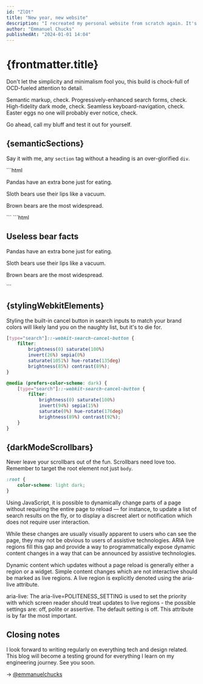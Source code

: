 ```yaml
---
id: "ZlOt"
title: "New year, new website"
description: "I recreated my personal website from scratch again. It's different this time, I swear!"
author: "Emmanuel Chucks"
publishedAt: "2024-01-01 14:04"
---
```





# {frontmatter.title}

Don't let the simplicity and minimalism fool you, this build is chock-full of
OCD-fueled attention to detail.

Semantic markup, check. Progressively-enhanced search forms, check.
High-fidelity dark mode, check. Seamless keyboard-navigation, check. Easter
eggs no one will probably ever notice, check.

Go ahead, call my bluff and test it out for yourself.

## {semanticSections}

Say it with me, any `section` tag without a heading is an over-glorified `div`.

<Wrong heading={semanticSections}>
	```html
	<section>
		<p>Pandas have an extra bone just for eating.</p>
		<p>Sloth bears use their lips like a vacuum.</p>
		<p>Brown bears are the most widespread.</p>
	</section>
	```
</Wrong>

<Correct heading={semanticSections}>
	```html
	<section aria-labelledby="heading-420">
		<h2 id="heading-420">Useless bear facts</h2>
		<p>Pandas have an extra bone just for eating.</p>
		<p>Sloth bears use their lips like a vacuum.</p>
		<p>Brown bears are the most widespread.</p>
	</section>
	```
</Correct>

## {stylingWebkitElements}

Styling the built-in cancel button in search inputs to match your brand colors
will likely land you on the naughty list, but it's to die for.

```css
[type="search"]::-webkit-search-cancel-button {
	filter: 
		brightness(0) saturate(100%)
		invert(26%) sepia(0%)
		saturate(1051%) hue-rotate(135deg)
		brightness(85%) contrast(89%);
}

@media (prefers-color-scheme: dark) {
	[type="search"]::-webkit-search-cancel-button {
		filter: 
			brightness(0) saturate(100%)
			invert(94%) sepia(15%)
			saturate(0%) hue-rotate(176deg)
			brightness(89%) contrast(92%);
	}
}
```

<DemoBox heading={stylingWebkitElements}>
	<StyledSearchInput />
</DemoBox>

## {darkModeScrollbars}

Never leave your scrollbars out of the fun. Scrollbars need love too. Remember
to target the root element not just `body`.

```css
:root {
	color-scheme: light dark;
}
```

<DemoBox heading={darkModeScrollbars}>
	<DarkModeSwitcher>
		<p>
			Using JavaScript, it is possible to dynamically change parts of a
			page without requiring the entire page to reload — for instance, to
			update a list of search results on the fly, or to display a discreet
			alert or notification which does not require user interaction.
		</p>
		<p>
			While these changes are usually visually apparent to users who can
			see the page, they may not be obvious to users of assistive
			technologies. ARIA live regions fill this gap and provide a way to
			programmatically expose dynamic content changes in a way that can be
			announced by assistive technologies.
		</p>
		<p>
			Dynamic content which updates without a page reload is generally
			either a region or a widget. Simple content changes which are not
			interactive should be marked as live regions. A live region is
			explicitly denoted using the aria-live attribute.
		</p>
		<p>
			aria-live: The aria-live=POLITENESS_SETTING is used to set the
			priority with which screen reader should treat updates to live
			regions - the possible settings are: off, polite or assertive. The
			default setting is off. This attribute is by far the most important.
		</p>
	</DarkModeSwitcher>
</DemoBox>

## Closing notes

I look forward to writing regularly on everything tech and design related. This
blog will become a testing ground for everything I learn on my engineering
journey. See you soon.

→ [@emmanuelchucks](https://x.com/emmanuelchucks)
